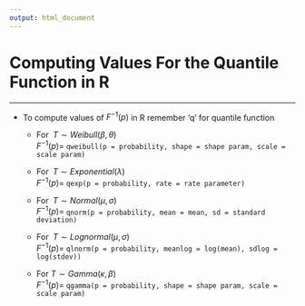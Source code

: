 ```yaml
---
output: html_document
---
```


# Computing Values For the Quantile Function in R

<hr/>

- To compute values of $F^{-1}(p)$ in R <focus>remember 'q' for quantile function</focus>

    + For $\;T \sim Weibull(\beta,\theta)$<br>$F^{-1}(p)=\;$`qweibull(p = probability, shape = shape param, scale = scale param)`

    + For $\;T \sim Exponential(\lambda)$<br>$F^{-1}(p)=\;$`qexp(p = probability, rate = rate parameter)`

    + For $\;T \sim Normal(\mu,\sigma)$<br>$F^{-1}(p)=\;$`qnorm(p = probability, mean = mean, sd = standard deviation)`

    + For $\;T \sim Lognormal(\mu,\sigma)$<br>$F^{-1}(p)=\;$`qlnorm(p = probability, meanlog = log(mean), sdlog = log(stdev))`

    + For $T \sim Gamma(\kappa,\beta)$<br>$F^{-1}(p)=\;$`qgamma(p = probability, shape = shape param, scale = scale param)`
